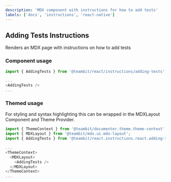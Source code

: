 ```yaml
---
description: 'MDX component with instructions for how to add tests'
labels: ['docs', 'instructions', 'react-native']
---
```


## Adding Tests Instructions

Renders an MDX page with instructions on how to add tests

### Component usage

```js
import { AddingTests } from '@teambit/react/instructions/adding-tests';

...
<AddingTests />
...
```

### Themed usage

For styling and syntax highlighting this can be wrapped in the MDXLayout Component and Theme Provider.

```js
import { ThemeContext } from '@teambit/documenter.theme.theme-context';
import { MDXLayout } from '@teambit/mdx.ui.mdx-layout';
import { AddingTests } from '@teambit/react.instructions.react.adding-tests';

...
<ThemeContext>
  <MDXLayout>
    <AddingTests />
  </MDXLayout>
</ThemeContext>
...
```
